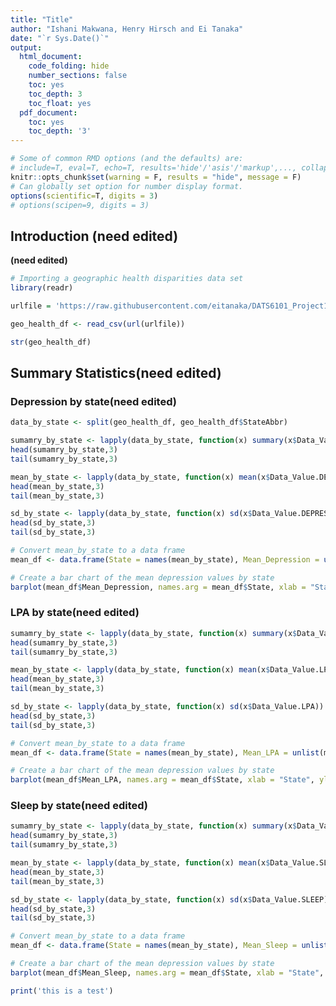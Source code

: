```yaml
---
title: "Title"
author: "Ishani Makwana, Henry Hirsch and Ei Tanaka"
date: "`r Sys.Date()`"
output:
  html_document:
    code_folding: hide
    number_sections: false
    toc: yes
    toc_depth: 3
    toc_float: yes
  pdf_document:
    toc: yes
    toc_depth: '3'
---
```


```r
# Some of common RMD options (and the defaults) are: 
# include=T, eval=T, echo=T, results='hide'/'asis'/'markup',..., collapse=F, warning=T, message=T, error=T, cache=T, fig.width=6, fig.height=4, fig.dim=c(6,4) #inches, fig.align='left'/'center','right', 
knitr::opts_chunk$set(warning = F, results = "hide", message = F)
# Can globally set option for number display format.
options(scientific=T, digits = 3) 
# options(scipen=9, digits = 3) 
```

## Introduction (need edited)
**(need edited)**

```r
# Importing a geographic health disparities data set
library(readr)

urlfile = 'https://raw.githubusercontent.com/eitanaka/DATS6101_Project1_Team2/main/dataset/geographic_health_disparities.csv'

geo_health_df <- read_csv(url(urlfile))

str(geo_health_df)
```

## Summary Statistics(need edited)

### Depression by state(need edited)
```r
data_by_state <- split(geo_health_df, geo_health_df$StateAbbr)

sumamry_by_state <- lapply(data_by_state, function(x) summary(x$Data_Value.DEPRESSION))
head(sumamry_by_state,3)
tail(sumamry_by_state,3)

mean_by_state <- lapply(data_by_state, function(x) mean(x$Data_Value.DEPRESSION))
head(mean_by_state,3)
tail(mean_by_state,3)

sd_by_state <- lapply(data_by_state, function(x) sd(x$Data_Value.DEPRESSION))
head(sd_by_state,3)
tail(sd_by_state,3)

# Convert mean_by_state to a data frame
mean_df <- data.frame(State = names(mean_by_state), Mean_Depression = unlist(mean_by_state))

# Create a bar chart of the mean depression values by state
barplot(mean_df$Mean_Depression, names.arg = mean_df$State, xlab = "State", ylab = "Mean Depression Value", main = "Mean Depression Values by State")
```
### LPA by state(need edited)
```r
sumamry_by_state <- lapply(data_by_state, function(x) summary(x$Data_Value.LPA))
head(sumamry_by_state,3)
tail(sumamry_by_state,3)

mean_by_state <- lapply(data_by_state, function(x) mean(x$Data_Value.LPA))
head(mean_by_state,3)
tail(mean_by_state,3)

sd_by_state <- lapply(data_by_state, function(x) sd(x$Data_Value.LPA))
head(sd_by_state,3)
tail(sd_by_state,3)

# Convert mean_by_state to a data frame
mean_df <- data.frame(State = names(mean_by_state), Mean_LPA = unlist(mean_by_state))

# Create a bar chart of the mean depression values by state
barplot(mean_df$Mean_LPA, names.arg = mean_df$State, xlab = "State", ylab = "Mean LPA Value", main = "Mean LPA Values by State")
```
### Sleep by state(need edited)
```r
sumamry_by_state <- lapply(data_by_state, function(x) summary(x$Data_Value.SLEEP))
head(sumamry_by_state,3)
tail(sumamry_by_state,3)

mean_by_state <- lapply(data_by_state, function(x) mean(x$Data_Value.SLEEP))
head(mean_by_state,3)
tail(mean_by_state,3)

sd_by_state <- lapply(data_by_state, function(x) sd(x$Data_Value.SLEEP))
head(sd_by_state,3)
tail(sd_by_state,3)

# Convert mean_by_state to a data frame
mean_df <- data.frame(State = names(mean_by_state), Mean_Sleep = unlist(mean_by_state))

# Create a bar chart of the mean depression values by state
barplot(mean_df$Mean_Sleep, names.arg = mean_df$State, xlab = "State", ylab = "Mean SLEEP Value", main = "Mean SLEEP Values by State")
```

```r
print('this is a test')
```